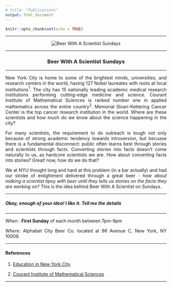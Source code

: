 ```yaml
---
# title: "Publications"
output: html_document
---
```


```r
knitr::opts_chunk$set(echo = TRUE)
```

<style>
body {
text-align: justify}
</style>

---

<div style="text-align:center" markdown="1">

![](BWASS.jpeg "Beer With A Scientist Sundays")
</div>

---

<center> <h3>Beer With A Scientist Sundays</h3> </center>

---

New York City is home to some of the brightest minds, universities, and research centers in the world, having 127 Nobel laureates with roots at local institutions$^1$. The city has 15 nationally leading academic medical research institutions performing cutting-edge medicine and science. Courant Institute of Mathematical Sciences is ranked number one in applied mathematics across the entire country$^{2}$. Memorial Sloan-Kettering Cancer Center is the top cancer research institution in the world. Where are these scientists and how much do we know about the science happening in the city? 

For many scientists, the requirement to do outreach is tough not only because of strong academic tendency towards introversion, but becuase there is a fundamental disconnect: public often learns best through stories and scientists through facts. Converting stories into facts doesn't come naturally to us, as hardcore scientists we are. How about converting facts into stories? Great! now, how do we do that?

We at NYU thought long and hard at this problem (in a bar actually) and had our stroke of enlightment delivered through a great beer - _how about making a scientist tipsy with beer until they tells us stories on the facts they are working on?_ This is the idea behind Beer With A Scientist on Sundays.

---

##### Okay, enough of your idea! I like it. Tell me the details

---

_When_ : **First Sunday** of each month between 7pm-9pm 

_Where_: Alphabet City Beer Co. located at 96 Avenue C, New York, NY 10009.



---

#### References

1. [Education in New York City](https://en.wikipedia.org/wiki/Education_in_New_York_City)

2. [Courant Institute of Mathematical Sciences](https://en.wikipedia.org/wiki/Courant_Institute_of_Mathematical_Sciences)

---